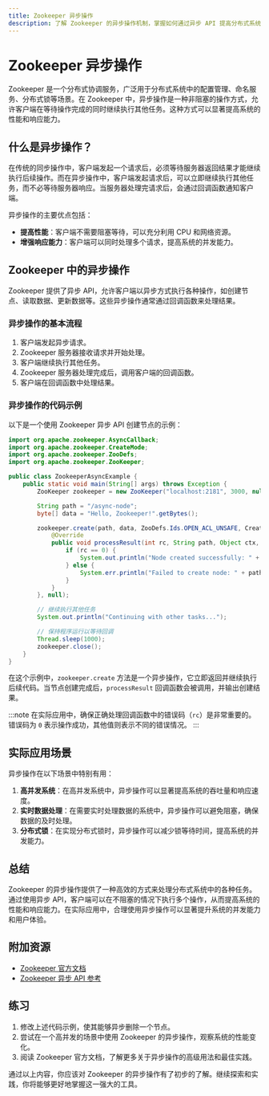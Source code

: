 ```yaml
---
title: Zookeeper 异步操作
description: 了解 Zookeeper 的异步操作机制，掌握如何通过异步 API 提高分布式系统的性能和响应能力。
---
```


# Zookeeper 异步操作

Zookeeper 是一个分布式协调服务，广泛用于分布式系统中的配置管理、命名服务、分布式锁等场景。在 Zookeeper 中，异步操作是一种非阻塞的操作方式，允许客户端在等待操作完成的同时继续执行其他任务。这种方式可以显著提高系统的性能和响应能力。

## 什么是异步操作？

在传统的同步操作中，客户端发起一个请求后，必须等待服务器返回结果才能继续执行后续操作。而在异步操作中，客户端发起请求后，可以立即继续执行其他任务，而不必等待服务器响应。当服务器处理完请求后，会通过回调函数通知客户端。

异步操作的主要优点包括：
- **提高性能**：客户端不需要阻塞等待，可以充分利用 CPU 和网络资源。
- **增强响应能力**：客户端可以同时处理多个请求，提高系统的并发能力。

## Zookeeper 中的异步操作

Zookeeper 提供了异步 API，允许客户端以异步方式执行各种操作，如创建节点、读取数据、更新数据等。这些异步操作通常通过回调函数来处理结果。

### 异步操作的基本流程

1. 客户端发起异步请求。
2. Zookeeper 服务器接收请求并开始处理。
3. 客户端继续执行其他任务。
4. Zookeeper 服务器处理完成后，调用客户端的回调函数。
5. 客户端在回调函数中处理结果。

### 异步操作的代码示例

以下是一个使用 Zookeeper 异步 API 创建节点的示例：

```java
import org.apache.zookeeper.AsyncCallback;
import org.apache.zookeeper.CreateMode;
import org.apache.zookeeper.ZooDefs;
import org.apache.zookeeper.ZooKeeper;

public class ZookeeperAsyncExample {
    public static void main(String[] args) throws Exception {
        ZooKeeper zookeeper = new ZooKeeper("localhost:2181", 3000, null);

        String path = "/async-node";
        byte[] data = "Hello, Zookeeper!".getBytes();

        zookeeper.create(path, data, ZooDefs.Ids.OPEN_ACL_UNSAFE, CreateMode.PERSISTENT, new AsyncCallback.StringCallback() {
            @Override
            public void processResult(int rc, String path, Object ctx, String name) {
                if (rc == 0) {
                    System.out.println("Node created successfully: " + path);
                } else {
                    System.err.println("Failed to create node: " + path);
                }
            }
        }, null);

        // 继续执行其他任务
        System.out.println("Continuing with other tasks...");

        // 保持程序运行以等待回调
        Thread.sleep(1000);
        zookeeper.close();
    }
}
```

在这个示例中，`zookeeper.create` 方法是一个异步操作，它立即返回并继续执行后续代码。当节点创建完成后，`processResult` 回调函数会被调用，并输出创建结果。

:::note
在实际应用中，确保正确处理回调函数中的错误码（`rc`）是非常重要的。错误码为 `0` 表示操作成功，其他值则表示不同的错误情况。
:::

## 实际应用场景

异步操作在以下场景中特别有用：

1. **高并发系统**：在高并发系统中，异步操作可以显著提高系统的吞吐量和响应速度。
2. **实时数据处理**：在需要实时处理数据的系统中，异步操作可以避免阻塞，确保数据的及时处理。
3. **分布式锁**：在实现分布式锁时，异步操作可以减少锁等待时间，提高系统的并发能力。

## 总结

Zookeeper 的异步操作提供了一种高效的方式来处理分布式系统中的各种任务。通过使用异步 API，客户端可以在不阻塞的情况下执行多个操作，从而提高系统的性能和响应能力。在实际应用中，合理使用异步操作可以显著提升系统的并发能力和用户体验。

## 附加资源

- [Zookeeper 官方文档](https://zookeeper.apache.org/doc/current/)
- [Zookeeper 异步 API 参考](https://zookeeper.apache.org/doc/current/api/org/apache/zookeeper/ZooKeeper.html)

## 练习

1. 修改上述代码示例，使其能够异步删除一个节点。
2. 尝试在一个高并发的场景中使用 Zookeeper 的异步操作，观察系统的性能变化。
3. 阅读 Zookeeper 官方文档，了解更多关于异步操作的高级用法和最佳实践。

通过以上内容，你应该对 Zookeeper 的异步操作有了初步的了解。继续探索和实践，你将能够更好地掌握这一强大的工具。